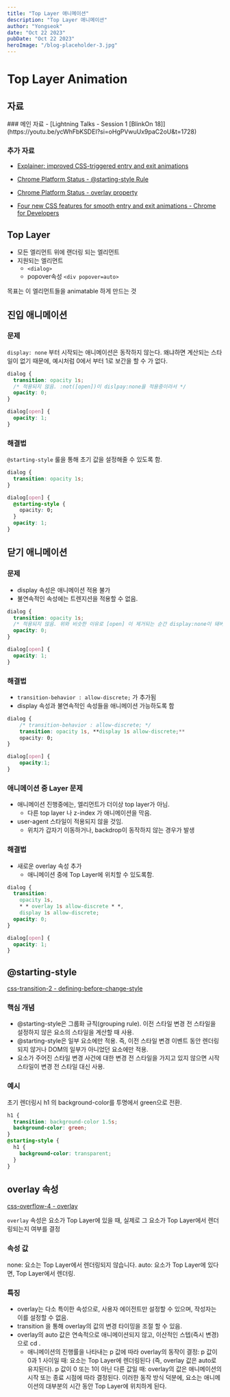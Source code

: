 ```yaml
---
title: "Top Layer 애니메이션"
description: "Top Layer 애니메이션"
author: "Yongseok"
date: "Oct 22 2023"
pubDate: "Oct 22 2023"
heroImage: "/blog-placeholder-3.jpg"
---
```


# Top Layer Animation

## 자료

<aside>
### 메인 자료
- [Lightning Talks - Session 1 [BlinkOn 18]](https://youtu.be/ycWhFbKSDEI?si=oHgPVwuUx9paC2oU&t=1728)

### 추가 자료

- [Explainer: improved CSS-triggered entry and exit animations](https://github.com/chrishtr/rendering/blob/master/entry-exit-animations.md#example-code)

- [Chrome Platform Status - @starting-style Rule](https://chromestatus.com/feature/4515377717968896)

- [Chrome Platform Status - overlay property](https://chromestatus.com/feature/5138724910792704)

- [Four new CSS features for smooth entry and exit animations - Chrome for Developers](https://developer.chrome.com/blog/entry-exit-animations/)

</aside>

## Top Layer

- 모든 엘리먼트 위에 랜더링 되는 엘리먼트
- 지원되는 엘리먼트
  - `<dialog>`
  - popover속성 `<div popover=auto>`

목표는 이 엘리먼트들을 animatable 하게 만드는 것

## 진입 애니메이션

### 문제

`display: none` 부터 시작되는 애니메이션은 동작하지 않는다. 왜냐하면 계산되는 스타일이 없기 때문에, 예시처럼 0에서 부터 1로 보간을 할 수 가 없다.

```css
dialog {
  transition: opacity 1s;
  /* 적용되지 않음. :not([open])이 dislpay:none을 적용중이라서 */
  opacity: 0;
}

dialog[open] {
  opacity: 1;
}
```

### 해결법

`@starting-style` 룰을 통해 초기 값을 설정해줄 수 있도록 함.

```css
dialog {
  transition: opacity 1s;
}

dialog[open] {
  @starting-style {
    opacity: 0;
  }
  opacity: 1;
}
```

## 닫기 애니메이션

### 문제

- display 속성은 애니메이션 적용 불가
- 불연속적인 속성에는 트렌지션을 적용할 수 없음.

```css
dialog {
  transition: opacity 1s;
  /* 적용되지 않음. 위와 비슷한 이유로 [open] 이 제거되는 순간 display:none이 돼버려서 */
  opacity: 0;
}

dialog[open] {
  opacity: 1;
}
```

### 해결법

- `transition-behavior : allow-discrete;` 가 추가됨
- display 속성과 불연속적인 속성들을 애니메이션 가능하도록 함

```css
dialog {
	/* transition-behavior : allow-discrete; */
	transition: opacity 1s, **display 1s allow-discrete;**
	opacity: 0;
}

dialog[open] {
	opacity:1;
}
```

### 애니메이션 중 Layer 문제

- 애니메이션 진행중에는, 엘리먼트가 더이상 top layer가 아님.
  - 다른 top layer 나 z-index 가 애니메이션을 막음.
- user-agent 스타일이 적용되지 않을 것임.
  - 위치가 갑자기 이동하거나, backdrop이 동작하지 않는 경우가 발생

### 해결법

- 새로운 overlay 속성 추가
  - 애니메이션 중에 Top Layer에 위치할 수 있도록함.

```css
dialog {
  transition:
    opacity 1s,
    * * overlay 1s allow-discrete * *,
    display 1s allow-discrete;
  opacity: 0;
}

dialog[open] {
  opacity: 1;
}
```

## @starting-style

[css-transition-2 - defining-before-change-style](https://drafts.csswg.org/css-transitions-2/#defining-before-change-style)

### 핵심 개념

- @starting-style은 그룹화 규칙(grouping rule). 이전 스타일 변경 전 스타일을 설정하지 않은 요소의 스타일을 계산할 때 사용.
- @starting-style은 일부 요소에만 적용. 즉, 이전 스타일 변경 이벤트 동안 렌더링되지 않거나 DOM의 일부가 아니었던 요소에만 적용.
- 요소가 주어진 스타일 변경 사건에 대한 변경 전 스타일을 가지고 있지 않으면 시작 스타일이 변경 전 스타일 대신 사용.

### 예시

초기 렌더링시 h1 의 background-color를 투명에서 green으로 전환.

```css
h1 {
  transition: background-color 1.5s;
  background-color: green;
}
@starting-style {
  h1 {
    background-color: transparent;
  }
}
```

## overlay 속성

[css-overflow-4 - overlay](https://drafts.csswg.org/css-position-4/#overlay)

`overlay` 속성은 요소가 Top Layer에 있을 때, 실제로 그 요소가 Top Layer에서 렌더링되는지 여부를 결정

### 속성 값

none: 요소는 Top Layer에서 렌더링되지 않습니다.
auto: 요소가 Top Layer에 있다면, Top Layer에서 렌더링.

### 특징

- overlay는 다소 특이한 속성으로, 사용자 에이전트만 설정할 수 있으며, 작성자는 이를 설정할 수 없음.
- transition 을 통해 overlay의 값의 변경 타이밍을 조절 할 수 있음.
- overlay의 auto 값은 연속적으로 애니메이션되지 않고, 이산적인 스텝(즉시 변경)으로 cd .
  - 애니메이션의 진행률을 나타내는 p 값에 따라 overlay의 동작이 결정:
    p 값이 0과 1 사이일 때: 요소는 Top Layer에 렌더링된다 (즉, overlay 값은 auto로 유지된다).
    p 값이 0 또는 1이 아닌 다른 값일 때: overlay의 값은 애니메이션의 시작 또는 종료 시점에 따라 결정된다.
    이러한 동작 방식 덕분에, 요소는 애니메이션의 대부분의 시간 동안 Top Layer에 위치하게 된다.
